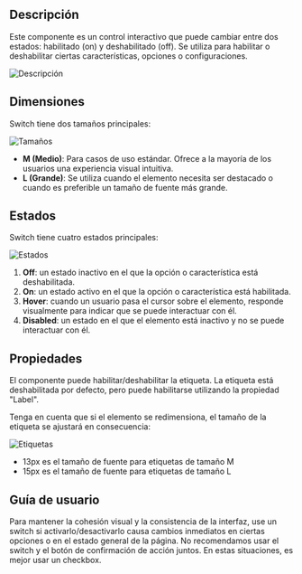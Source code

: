 ## Descripción

Este componente es un control interactivo que puede cambiar entre dos estados: habilitado (on) y deshabilitado (off). Se utiliza para habilitar o deshabilitar ciertas características, opciones o configuraciones.

![Descripción](/static/images/design/Switch/description.png)

## Dimensiones

Switch tiene dos tamaños principales:

![Tamaños](/static/images/design/Switch/Sizes.png)

- **M (Medio)**: Para casos de uso estándar. Ofrece a la mayoría de los usuarios una experiencia visual intuitiva.
- **L (Grande)**: Se utiliza cuando el elemento necesita ser destacado o cuando es preferible un tamaño de fuente más grande.

## Estados

Switch tiene cuatro estados principales:

![Estados](/static/images/design/Switch/States.png)

1. **Off**: un estado inactivo en el que la opción o característica está deshabilitada.
2. **On**: un estado activo en el que la opción o característica está habilitada.
3. **Hover**: cuando un usuario pasa el cursor sobre el elemento, responde visualmente para indicar que se puede interactuar con él.
4. **Disabled**: un estado en el que el elemento está inactivo y no se puede interactuar con él.

## Propiedades

El componente puede habilitar/deshabilitar la etiqueta. La etiqueta está deshabilitada por defecto, pero puede habilitarse utilizando la propiedad "Label".

Tenga en cuenta que si el elemento se redimensiona, el tamaño de la etiqueta se ajustará en consecuencia:

![Etiquetas](/static/images/design/Switch/Labels.png)

- 13px es el tamaño de fuente para etiquetas de tamaño M
- 15px es el tamaño de fuente para etiquetas de tamaño L

## Guía de usuario

Para mantener la cohesión visual y la consistencia de la interfaz, use un switch si activarlo/desactivarlo causa cambios inmediatos en ciertas opciones o en el estado general de la página. No recomendamos usar el switch y el botón de confirmación de acción juntos. En estas situaciones, es mejor usar un checkbox.